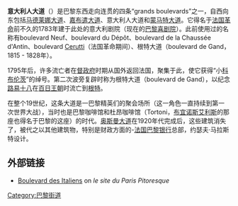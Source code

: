 {{Infobox street
| name = 意大利人大道<br />{{lang|fr|Boulevard des Italiens}}
| image = PARIS N°193 - Boulevard des Italiens.JPG
| image_size = 230px
| image_alt = 
| caption = 20世紀初意大利人大道上的建築物
| map_type = France Paris
| map_size = 265
| coordinates ={{coord|48|52|17.11|N|2|20|13.19|E|type:landmark_scale:10000_region:FR|display=inline,title}} 
| arrondissement = [[巴黎第二區|第二區]]、[[巴黎第九區|第九區]]
| quarter =  
| terminus_a = [[蒙馬特大道|蒙馬特大道]]
| terminus_b = [[嘉布遣大道|嘉布遣大道]]
| length = 
| width = 
| completion_date = 
| inauguration_label = 命名
| inauguration_date = 
}}
'''意大利人大道'''（{{lang-fr|Boulevard des Italiens}}）是巴黎东西走向连贯的四条“grands boulevards”之一，自西向东包括[[马德莱娜大道|马德莱娜大道]]、[[嘉布遣大道|嘉布遣大道]]、意大利人大道和[[蒙马特大道|蒙马特大道]]。它得名于[[法国革命|法国革命]]前不久的1783年建于此处的意大利剧院（现在的[[巴黎喜剧院|巴黎喜剧院]]）。此前使用过的名称有boulevard Neuf、boulevard du Dépôt、boulevard de la Chaussée d'Antin、boulevard [[Joseph-Antoine_Cerutti|Cerutti]]（法国革命期间）、根特大道（boulevard de Gand，1815 - 1828年）。 

1795年后，许多流亡者在[[督政府|督政府]]时期从国外返回法国，聚集于此，使它获得“小[[科布伦茨|科布伦茨]]”的绰号。第二次波旁复辟时称为根特大道（boulevard de Gand），以纪念[[路易十八|路易十八]]在[[百日王朝|百日王朝]]时流亡到[[根特|根特]]。 

在整个19世纪，这条大道是一巴黎精英们的聚会场所（这一角色一直持续到第一次世界大战），当时也是巴黎咖啡馆和杜昂咖啡馆（Tortoni，[[布宜诺斯艾利斯|布宜诺斯艾利斯]]的那座也得名于巴黎的这座）的时代。[[奥斯曼大道|奥斯曼大道]]在1920年代完成后，这些建筑消失了，被代之以其他建筑物，特别是财政方面的-[[法国巴黎银行|法国巴黎银行]]总部，约瑟夫·马拉斯特设计。

==外部链接==
*[http://www.paris-pittoresque.com/rues/157.htm Boulevard des Italiens] {{Wayback|url=http://www.paris-pittoresque.com/rues/157.htm |date=20090208084156 }} on ''le site du Paris Pitoresque''
[[Category:巴黎街道|Category:巴黎街道]]